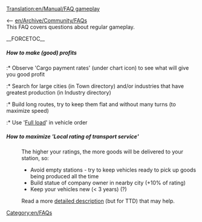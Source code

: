 [[Translation:en/Manual/FAQ gameplay]]
[[Category:en/FAQs]]

<-- [[en/Archive/Community/FAQ]]s<br/>
This FAQ covers questions about regular gameplay.

__FORCETOC__

=====How to make (good) profits=====
:* Observe 'Cargo payment rates' (under chart icon) to see what will give you good profit
:* Search for large cities (in Town directory) and/or industries that have greatest production (in Industry directory)
:* Build long routes, try to keep them flat and without many turns (to maximize speed)
:* Use '[[en/Manual/Orders#what-do-all-those-other-buttons-do|Full load]]' in vehicle order

=====How to maximize 'Local rating of transport service'=====
:The higher your ratings, the more goods will be delivered to your station, so:
:* Avoid empty stations - try to keep vehicles ready to pick up goods being produced all the time
:* Build statue of company owner in nearby city (+10% of rating)
:* Keep your vehicles new (< 3 years) (?)

:Read a more [http://ttd.cernun.net/info/score.html detailed description] (but for TTD) that may help.